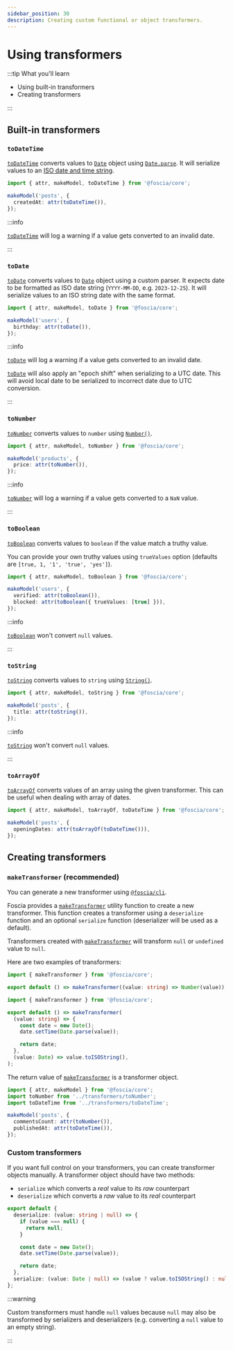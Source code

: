 ```yaml
---
sidebar_position: 30
description: Creating custom functional or object transformers.
---
```



# Using transformers

:::tip What you'll learn

- Using built-in transformers
- Creating transformers

:::

## Built-in transformers

### `toDateTime`

[`toDateTime`](/docs/api/@foscia/core/functions/toDateTime) converts values to
[`Date`](https://developer.mozilla.org/docs/Web/JavaScript/Reference/Global_Objects/Date)
object using
[`Date.parse`](https://developer.mozilla.org/docs/Web/JavaScript/Reference/Global_Objects/Date/parse).
It will serialize values to an
[ISO date and time string](https://developer.mozilla.org/docs/Web/JavaScript/Reference/Global_Objects/Date/toISOString).

```typescript
import { attr, makeModel, toDateTime } from '@foscia/core';

makeModel('posts', {
  createdAt: attr(toDateTime()),
});
```

:::info

[`toDateTime`](/docs/api/@foscia/core/functions/toDateTime) will log a warning
if a value gets converted to an invalid date.

:::

### `toDate`

[`toDate`](/docs/api/@foscia/core/functions/toDate) converts values to
[`Date`](https://developer.mozilla.org/docs/Web/JavaScript/Reference/Global_Objects/Date)
object using a custom parser. It expects
date to be formatted as ISO date string (`YYYY-MM-DD`, e.g. `2023-12-25`).
It will serialize values to an ISO string date with the same format.

```typescript
import { attr, makeModel, toDate } from '@foscia/core';

makeModel('users', {
  birthday: attr(toDate()),
});
```

:::info

[`toDate`](/docs/api/@foscia/core/functions/toDate) will log a warning
if a value gets converted to an invalid date.

[`toDate`](/docs/api/@foscia/core/functions/toDate) will also
apply an "epoch shift" when serializing to a UTC date.
This will avoid local date to be serialized to incorrect date due to UTC
conversion.

:::

### `toNumber`

[`toNumber`](/docs/api/@foscia/core/functions/toNumber) converts values to
`number` using
[`Number()`](https://developer.mozilla.org/docs/Web/JavaScript/Reference/Global_Objects/Number/Number).

```typescript
import { attr, makeModel, toNumber } from '@foscia/core';

makeModel('products', {
  price: attr(toNumber()),
});
```

:::info

[`toNumber`](/docs/api/@foscia/core/functions/toNumber) will log a warning if a value gets converted to a `NaN` value.

:::

### `toBoolean`

[`toBoolean`](/docs/api/@foscia/core/functions/toBoolean) converts values to
`boolean` if the value match a truthy value.

You can provide your own truthy values using `trueValues` option (defaults are
`[true, 1, '1', 'true', 'yes']`).

```typescript
import { attr, makeModel, toBoolean } from '@foscia/core';

makeModel('users', {
  verified: attr(toBoolean()),
  blocked: attr(toBoolean({ trueValues: [true] })),
});
```

:::info

[`toBoolean`](/docs/api/@foscia/core/functions/toBoolean) won't convert `null` values.

:::

### `toString`

[`toString`](/docs/api/@foscia/core/functions/toString) converts values to
`string` using
[`String()`](https://developer.mozilla.org/docs/Web/JavaScript/Reference/Global_Objects/String/String).

```typescript
import { attr, makeModel, toString } from '@foscia/core';

makeModel('posts', {
  title: attr(toString()),
});
```

:::info

[`toString`](/docs/api/@foscia/core/functions/toString) won't convert `null` values.

:::

### `toArrayOf`

[`toArrayOf`](/docs/api/@foscia/core/functions/toArrayOf) converts values of
an array using the given transformer. This can be
useful when dealing with array of dates.

```typescript
import { attr, makeModel, toArrayOf, toDateTime } from '@foscia/core';

makeModel('posts', {
  openingDates: attr(toArrayOf(toDateTime())),
});
```

## Creating transformers

### `makeTransformer` (recommended)

You can generate a new transformer using [`@foscia/cli`](/docs/digging-deeper/usages/cli).

<ShellCommand command="foscia make transformer toDateTime" />

Foscia provides a [`makeTransformer`](/docs/api/@foscia/core/functions/makeTransformer)
utility function to create a new transformer.
This function creates a transformer using a `deserialize` function
and an optional `serialize` function (deserializer will be used as a default).

Transformers created with [`makeTransformer`](/docs/api/@foscia/core/functions/makeTransformer)
will transform `null` or `undefined` value to `null`.

Here are two examples of transformers:

```typescript title="transformers/toNumber.ts"
import { makeTransformer } from '@foscia/core';

export default () => makeTransformer((value: string) => Number(value));
```

```typescript title="transformers/toDateTime.ts"
import { makeTransformer } from '@foscia/core';

export default () => makeTransformer(
  (value: string) => {
    const date = new Date();
    date.setTime(Date.parse(value));

    return date;
  },
  (value: Date) => value.toISOString(),
);
```

The return value of [`makeTransformer`](/docs/api/@foscia/core/functions/makeTransformer)
is a transformer object.

```typescript
import { attr, makeModel } from '@foscia/core';
import toNumber from '../transformers/toNumber';
import toDateTime from '../transformers/toDateTime';

makeModel('posts', {
  commentsCount: attr(toNumber()),
  publishedAt: attr(toDateTime()),
});
```

### Custom transformers

If you want full control on your transformers, you can create transformer
objects manually. A transformer object should have two methods:

- `serialize` which converts a _real_ value to its _raw_ counterpart
- `deserialize` which converts a _raw_ value to its _real_ counterpart

```typescript
export default {
  deserialize: (value: string | null) => {
    if (value === null) {
      return null;
    }

    const date = new Date();
    date.setTime(Date.parse(value));

    return date;
  },
  serialize: (value: Date | null) => (value ? value.toISOString() : null),
};
```

:::warning

Custom transformers must handle `null` values because `null` may also be
transformed by serializers and deserializers (e.g. converting a `null` value to
an empty string).

:::
